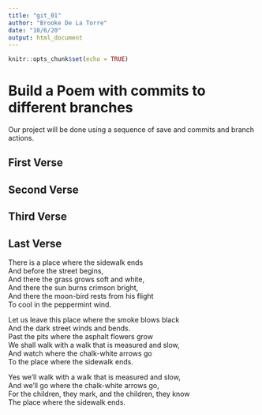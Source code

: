 ```yaml
---
title: "git_01"
author: "Brooke De La Torre"
date: "10/6/20"
output: html_document
---
```


```r
knitr::opts_chunk$set(echo = TRUE)
```
# Build a Poem with commits to different branches
Our project will be done using a sequence of save and commits and branch actions.
<!-- Do not modify or change any text in "!--" bracketed areas such as this --- these are instructions to
you, if you change any of this the git program will notice it and compromise your git merging strategy !-->

## First Verse 
<!--Put the first five lines of a poem by Lewis Carrol in this section!-->

## Second Verse
<!--Put the first five lines of a poem by Robert Frost here!-->

## Third Verse
<!--Put the first two verses of The Walrus and the Carpenter here!-->

## Last Verse
<!--Put a short poem of your choice 8-20 lines,here!-->
There is a place where the sidewalk ends   
And before the street begins,   
And there the grass grows soft and white,   
And there the sun burns crimson bright,   
And there the moon-bird rests from his flight   
To cool in the peppermint wind.   
   
Let us leave this place where the smoke blows black   
And the dark street winds and bends.   
Past the pits where the asphalt flowers grow   
We shall walk with a walk that is measured and slow,   
And watch where the chalk-white arrows go   
To the place where the sidewalk ends.   
     
Yes we'll walk with a walk that is measured and slow,   
And we'll go where the chalk-white arrows go,   
For the children, they mark, and the children, they know  
The place where the sidewalk ends.   
   